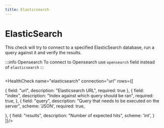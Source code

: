 ```yaml
---
title: Elasticsearch
---
```


# <Icon name="elasticsearch" /> ElasticSearch

This check will try to connect to a specified ElasticSearch database, run a query against it and verify the results.

:::info Opensearch
To connect to Opensearch use `opensearch` field instead of `elasticsearch`
:::


```yaml title="elasticsearch.yaml"  file=../../../modules/canary-checker/fixtures/elasticsearch/elasticsearch_pass.yaml
```


<HealthCheck name="elasticsearch"  connection="url"  rows={[

{
  field: "url",
  description: "Elasticsearch URL",
  required: true
},
{
  field: "index",
  description: "Index against which query should be ran",
  required: true,
}, {
  field: "query",
  description: "Query that needs to be executed on the server",
  scheme: 'JSON',
  required: true,

},
{
  field: "results",
  description: "Number of expected hits",
  scheme: 'int',
}
]}/>

